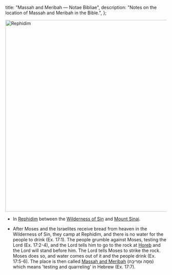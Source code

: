   title: "Massah and Meribah — Notae Bibliae",
  description: "Notes on the location of Massah and Meribah in the Bible.",
};

<Initial text="Massah and Meribah"/>

<Image
  className="sepia rounded"
  src="/places/rephidim.jpg"
  alt="Rephidim"
  width="600"
  height="600"
/>

- In [Rephidim](/places/old-testament/exodus/rephidim) between the [Wilderness of Sin](/places/old-testament/exodus/wilderness-of-sin) and [Mount Sinai](/places/old-testament/exodus/mount-sinai).

- After Moses and the Israelites receive bread from heaven in the Wilderness of Sin, they camp at Rephidim, and there is no water for the people to drink (Ex. 17:1). The people grumble against Moses, testing the Lord (Ex. 17:2-4), and the Lord tells him to go to the rock at [Horeb](/places/old-testament/exodus/mount-sinai) and the Lord will stand before him. The Lord tells Moses to strike the rock. Moses does so, and water comes out of it and the people drink (Ex. 17:5-6). The place is then called [Massah and Meribah](/places/old-testament/exodus/massah-and-meribah) (מַסָּה וּמְרִיבָה) which means 'testing and quarreling' in Hebrew (Ex. 17:7).
